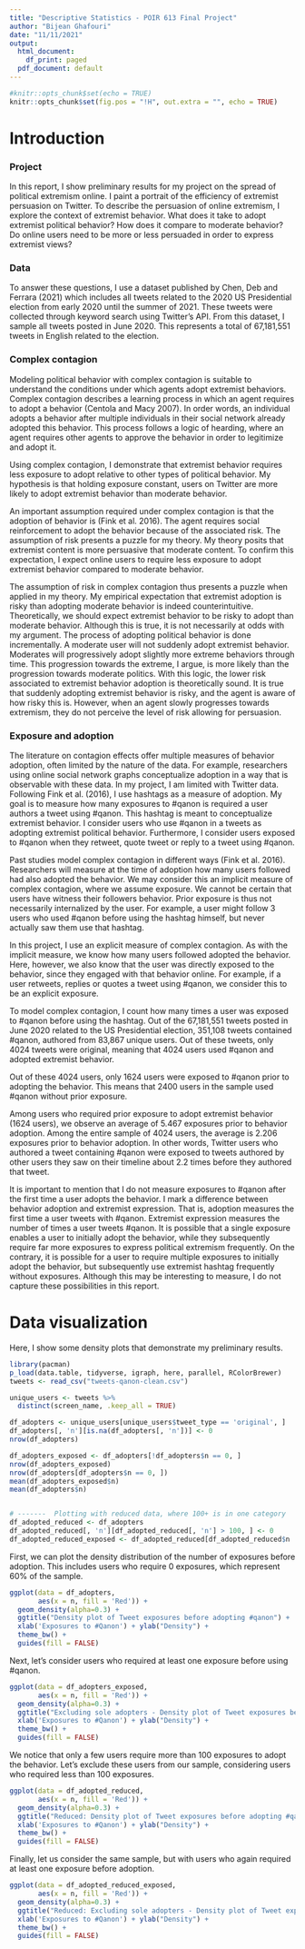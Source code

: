 ```yaml
---
title: "Descriptive Statistics - POIR 613 Final Project"
author: "Bijean Ghafouri"
date: "11/11/2021"
output:
  html_document:
    df_print: paged
  pdf_document: default
---
```


```r
#knitr::opts_chunk$set(echo = TRUE)
knitr::opts_chunk$set(fig.pos = "!H", out.extra = "", echo = TRUE)
```

# Introduction
### Project
In this report, I show preliminary results for my project on the spread of political extremism online. I paint a portrait of the efficiency of extremist persuasion on Twitter. To describe the persuasion of online extremism, I explore the context of \textit{adopting} extremist behavior. What does it take to adopt extremist political behavior? How does it compare to moderate behavior? Do online users need to be more or less persuaded in order to express extremist views? 



### Data
To answer these questions, I use a dataset published by Chen, Deb and Ferrara (2021) which includes all tweets related to the 2020 US Presidential election from early 2020 until the summer of 2021. These tweets were collected through keyword search using Twitter's API. From this dataset, I sample all tweets posted in June 2020. This represents a total of 67,181,551 tweets in English related to the election.



### Complex contagion
Modeling political behavior with complex contagion is suitable to understand the conditions under which agents adopt extremist behaviors. Complex contagion describes a learning process in which an agent requires \textit{social reinforcement} to adopt a behavior (Centola and Macy 2007). In order words, an individual adopts a behavior after multiple individuals in their social network already adopted this behavior. This process follows a logic of hearding, where an agent requires other agents to approve the behavior in order to legitimize and adopt it. 


Using complex contagion, I demonstrate that extremist behavior requires less exposure to adopt relative to other types of political behavior. My hypothesis is that holding exposure constant, users on Twitter are more likely to adopt extremist behavior than moderate behavior. 


An important assumption required under complex contagion is that the adoption of behavior is \textit{risky} (Fink et al. 2016). The agent requires social reinforcement to adopt the behavior because of the associated risk. The assumption of risk presents a puzzle for my theory. My theory posits that extremist content is more persuasive that moderate content. To confirm this expectation, I expect online users to require less exposure to adopt extremist behavior compared to moderate behavior. 

The assumption of risk in complex contagion thus presents a puzzle when applied in my theory. My empirical expectation that extremist adoption is \textit{less} risky than adopting moderate behavior is indeed counterintuitive. Theoretically, we should expect extremist behavior to be \textit{more} risky to adopt than moderate behavior. Although this is true, it is not necessarily at odds with my argument. The process of adopting political behavior is done incrementally. A moderate user will not suddenly adopt extremist behavior. Moderates will progressively adopt slightly more extreme behaviors through time. This progression towards the extreme, I argue, is more likely than the progression towards moderate politics. With this logic, the lower risk associated to extremist behavior adoption is theoretically sound. It is true that suddenly adopting extremist behavior is risky, and the agent is aware of how risky this is. However, when an agent slowly progresses towards extremism, they do not perceive the level of risk allowing for persuasion. 


### Exposure and adoption 
The literature on contagion effects offer multiple measures of behavior adoption, often limited by the nature of the data. For example, researchers using online social network graphs conceptualize adoption in a way that is observable with these data. In my project, I am limited with Twitter data. Following Fink et al. (2016), I use hashtags as a measure of adoption. My goal is to measure how many exposures to #qanon is required \textit{before} a user authors a tweet using #qanon. This hashtag is meant to conceptualize extremist behavior. I consider users who use #qanon in a tweets as adopting extremist political behavior. Furthermore, I consider users exposed to #qanon when they retweet, quote tweet or reply to a tweet using #qanon. 

Past studies model complex contagion in different ways (Fink et al. 2016). Researchers will measure at the time of adoption how many users followed had also adopted the behavior. We may consider this an implicit measure of complex contagion, where we assume exposure. We cannot be certain that users have witness their followers behavior. Prior exposure is thus not necessarily internalized by the user. For example, a user might follow 3 users who used #qanon before using the hashtag himself, but never actually saw them use that hashtag.

In this project, I use an explicit measure of complex contagion. As with the implicit measure, we know how many users followed adopted the behavior. Here, however, we also know that the user was directly exposed to the behavior, since they engaged with that behavior online. For example, if a user retweets, replies or quotes a tweet using #qanon, we consider this to be an explicit exposure. 

To model complex contagion, I count how many times a user was exposed to #qanon before using the hashtag. Out of the 67,181,551 tweets posted in June 2020 related to the US Presidential election, 351,108 tweets contained #qanon, authored from 83,867 unique users. Out of these tweets, only 4024 tweets were original, meaning that 4024 users used #qanon and adopted extremist behavior. 

Out of these 4024 users, only 1624 users were exposed to #qanon prior to adopting the behavior. This means that 2400 users in the sample used #qanon without prior exposure. 

Among users who required prior exposure to adopt extremist behavior (1624 users), we observe an average of 5.467 exposures prior to behavior adoption. Among the entire sample of 4024 users, the average is 2.206 exposures prior to behavior adoption. In other words, Twitter users who authored a tweet containing #qanon were exposed to tweets authored by other users they saw on their timeline about 2.2 times before they authored that tweet. 


It is important to mention that I do not measure exposures to #qanon after the first time a user adopts the behavior. I mark a difference between behavior adoption and extremist expression. That is, adoption measures the first time a user tweets with #qanon. Extremist expression measures the number of times a user tweets #qanon. It is possible that a single exposure enables a user to initially adopt the behavior, while they subsequently require far more exposures to express political extremism frequently. On the contrary, it is possible for a user to require multiple exposures to initially adopt the behavior, but subsequently use extremist hashtag frequently without exposures. Although this may be interesting to measure, I do not capture these possibilities in this report. 





# Data visualization  
Here, I show some density plots that demonstrate my preliminary results. 

```r
library(pacman)
p_load(data.table, tidyverse, igraph, here, parallel, RColorBrewer)
tweets <- read_csv("tweets-qanon-clean.csv")

unique_users <- tweets %>% 
  distinct(screen_name, .keep_all = TRUE)

df_adopters <- unique_users[unique_users$tweet_type == 'original', ]
df_adopters[, 'n'][is.na(df_adopters[, 'n'])] <- 0
nrow(df_adopters)

df_adopters_exposed <- df_adopters[!df_adopters$n == 0, ]
nrow(df_adopters_exposed)
nrow(df_adopters[df_adopters$n == 0, ])
mean(df_adopters_exposed$n)
mean(df_adopters$n)


# -------  Plotting with reduced data, where 100+ is in one category
df_adopted_reduced <- df_adopters
df_adopted_reduced[, 'n'][df_adopted_reduced[, 'n'] > 100, ] <- 0
df_adopted_reduced_exposed <- df_adopted_reduced[df_adopted_reduced$n != 0, ]  
```



First, we can plot the density distribution of the number of exposures before adoption. This includes users who require 0 exposures, which represent 60% of the sample. 
```r
ggplot(data = df_adopters, 
       aes(x = n, fill = 'Red')) + 
  geom_density(alpha=0.3) + 
  ggtitle("Density plot of Tweet exposures before adopting #qanon") + 
  xlab('Exposures to #Qanon') + ylab("Density") + 
  theme_bw() + 
  guides(fill = FALSE) 
```



Next, let's consider users who required at least one exposure before using #qanon. 

```r
ggplot(data = df_adopters_exposed, 
       aes(x = n, fill = 'Red')) + 
  geom_density(alpha=0.3) + 
  ggtitle("Excluding sole adopters - Density plot of Tweet exposures before adopting #qanon") + 
  xlab('Exposures to #Qanon') + ylab("Density") + 
  theme_bw() + 
  guides(fill = FALSE)
```



We notice that only a few users require more than 100 exposures to adopt the behavior. Let's exclude these users from our sample, considering users who required less than 100 exposures. 

```r
ggplot(data = df_adopted_reduced, 
       aes(x = n, fill = 'Red')) + 
  geom_density(alpha=0.3) + 
  ggtitle("Reduced: Density plot of Tweet exposures before adopting #qanon") + 
  xlab('Exposures to #Qanon') + ylab("Density") + 
  theme_bw() + 
  guides(fill = FALSE) 
```




Finally, let us consider the same sample, but with users who again required at least one exposure before adoption. 
```r
ggplot(data = df_adopted_reduced_exposed, 
       aes(x = n, fill = 'Red')) + 
  geom_density(alpha=0.3) + 
  ggtitle("Reduced: Excluding sole adopters - Density plot of Tweet exposures before adopting #qanon") + 
  xlab('Exposures to #Qanon') + ylab("Density") + 
  theme_bw() + 
  guides(fill = FALSE)
```

